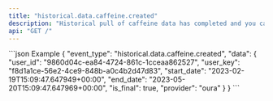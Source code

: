 ```yaml
---
title: "historical.data.caffeine.created"
description: "Historical pull of caffeine data has completed and you can now pull data for this resource."
api: "GET /"
---
```

<ResponseField name="event_type" type="string" required="false">

</ResponseField>
<ResponseField name="data" type="HistoricalWebhookPayload" required="true">
<Expandable title="HistoricalWebhookPayload">
<ResponseField name="user_id" type="string" required="true">

</ResponseField>
<ResponseField name="user_key" type="string" required="true">

</ResponseField>
<ResponseField name="start_date" type="string" required="true">

</ResponseField>
<ResponseField name="end_date" type="string" required="true">

</ResponseField>
<ResponseField name="is_final" type="boolean" required="true">

</ResponseField>
<ResponseField name="provider" type="string" required="true">

</ResponseField>
</Expandable>
</ResponseField>
<ResponseExample>
```json Example
{
  "event_type": "historical.data.caffeine.created",
  "data": {
    "user_id": "9860d04c-ea84-4724-861c-1cceaa862527",
    "user_key": "f8d1a1ce-56e2-4ce9-848b-a0c4b2d47d83",
    "start_date": "2023-02-19T15:09:47.647949+00:00",
    "end_date": "2023-05-20T15:09:47.647969+00:00",
    "is_final": true,
    "provider": "oura"
  }
}
```
</ResponseExample> 
